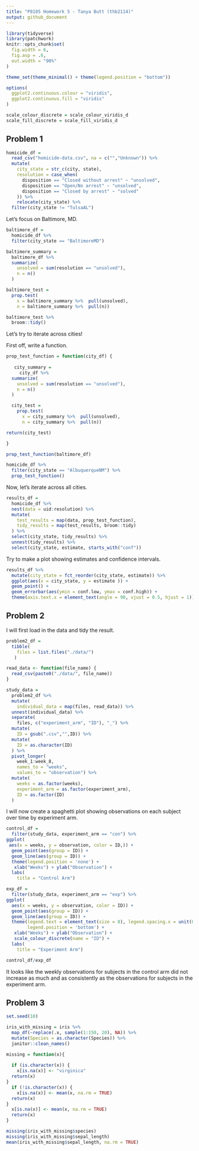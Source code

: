 ```yaml
---
title: "P8105 Homework 5 - Tanya Butt (thb2114)"
output: github_document
---
```


```r
library(tidyverse)
library(patchwork)
knitr::opts_chunk$set(
  fig.width = 6,
  fig.asp = .6,
  out.width = "90%"
)

theme_set(theme_minimal() + theme(legend.position = "bottom"))

options(
  ggplot2.continuous.colour = "viridis",
  ggplot2.continuous.fill = "viridis"
)

scale_colour_discrete = scale_colour_viridis_d
scale_fill_discrete = scale_fill_viridis_d
```

## Problem 1

```r
homicide_df = 
  read_csv("homicide-data.csv", na = c("","Unknown")) %>% 
  mutate(
    city_state = str_c(city, state),
    resolution = case_when(
      disposition == "Closed without arrest" ~ "unsolved",
      disposition == "Open/No arrest" ~ "unsolved",
      disposition == "Closed by arrest" ~ "solved"
    )) %>% 
    relocate(city_state) %>% 
  filter(city_state != "TulsaAL")
```

Let's focus on Baltimore, MD.

```r
baltimore_df =
  homicide_df %>% 
  filter(city_state == "BaltimoreMD")

baltimore_summary =
  baltimore_df %>% 
  summarize(
    unsolved = sum(resolution == "unsolved"),
    n = n()
  )

baltimore_test = 
  prop.test(
    x = baltimore_summary %>%  pull(unsolved), 
    n = baltimore_summary %>%  pull(n))

baltimore_test %>% 
  broom::tidy()
```

Let's try to iterate across cities!

First off, write a function.
```r
prop_test_function = function(city_df) {
 
   city_summary =
     city_df %>% 
  summarize(
    unsolved = sum(resolution == "unsolved"),
    n = n()
  )

  city_test = 
    prop.test(
      x = city_summary %>%  pull(unsolved), 
      n = city_summary %>%  pull(n))

return(city_test)

}

prop_test_function(baltimore_df)

homicide_df %>% 
  filter(city_state == "AlbuquerqueNM") %>% 
  prop_test_function()
```

Now, let's iterate across all cities.

```r
results_df = 
  homicide_df %>% 
  nest(data = uid:resolution) %>% 
  mutate(
    test_results = map(data, prop_test_function),
    tidy_results = map(test_results, broom::tidy)
  ) %>% 
  select(city_state, tidy_results) %>% 
  unnest(tidy_results) %>% 
  select(city_state, estimate, starts_with("conf"))

```

Try to make a plot showing estimates and confidence intervals.

```r
results_df %>% 
  mutate(city_state = fct_reorder(city_state, estimate)) %>% 
  ggplot(aes(x = city_state, y = estimate )) +
  geom_point() +
  geom_errorbar(aes(ymin = conf.low, ymax = conf.high)) +
  theme(axis.text.x = element_text(angle = 90, vjust = 0.5, hjust = 1))
```

## Problem 2

I will first load in the data and tidy the result.
```r
problem2_df = 
  tibble(
    files = list.files("./data/")
   )

read_data <- function(file_name) {
  read_csv(paste0("./data/", file_name))
}

study_data =
  problem2_df %>%
  mutate(
    individual_data = map(files, read_data)) %>% 
  unnest(individual_data) %>%
  separate(
    files, c("experiment_arm", "ID"), "_") %>% 
  mutate(
    ID = gsub(".csv","",ID)) %>% 
  mutate(
    ID = as.character(ID)
  ) %>% 
  pivot_longer(
    week_1:week_8,
    names_to = "weeks",
    values_to = "observation") %>% 
  mutate(
    weeks = as.factor(weeks),
    experiment_arm = as.factor(experiment_arm),
    ID = as.factor(ID)
  )
```

I will now create a spaghetti plot showing observations on each subject over time by experiment arm.

```r
control_df =  
  filter(study_data, experiment_arm == "con") %>% 
ggplot( 
 aes(x = weeks, y = observation, color = ID,)) +
  geom_point(aes(group = ID)) +
  geom_line(aes(group = ID)) +
  theme(legend.position = 'none') +
   xlab("Weeks") + ylab("Observation") +
  labs(
    title = "Control Arm")

exp_df =  
  filter(study_data, experiment_arm == "exp") %>% 
ggplot( 
  aes(x = weeks, y = observation, color = ID)) +
  geom_point(aes(group = ID)) +
  geom_line(aes(group = ID)) +
  theme(legend.text = element_text(size = 8), legend.spacing.x = unit(0.05, 'cm'),
        legend.position = 'bottom') +
   xlab("Weeks") + ylab("Observation") +
   scale_colour_discrete(name = "ID") +
  labs(
    title = "Experiment Arm")

control_df/exp_df
```

It looks like the weekly observations for subjects in the control arm did not increase as much and as consistently as the observations for subjects in the 
experiment arm.

## Problem 3

```r
set.seed(10)

iris_with_missing = iris %>% 
  map_df(~replace(.x, sample(1:150, 20), NA)) %>%
  mutate(Species = as.character(Species)) %>% 
  janitor::clean_names()

missing = function(x){
  
  if (is.character(x)) {
    x[is.na(x)] <- "virginica"
  return(x)
}
  if (!is.character(x)) {
    x[is.na(x)] <- mean(x, na.rm = TRUE)
  return(x)
}
  x[is.na(x)] <- mean(x, na.rm = TRUE)
  return(x)
}

missing(iris_with_missing$species) 
missing(iris_with_missing$sepal_length) 
mean(iris_with_missing$sepal_length, na.rm = TRUE) 

```

